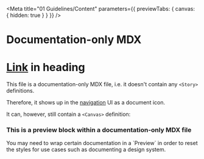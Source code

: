 
<Meta title="01 Guidelines/Content" parameters={{ previewTabs: { canvas: { hidden: true } } }} />

# Documentation-only MDX

# [Link](http://https://storybook.js.org/) in heading

This file is a documentation-only MDX file, i.e. it doesn't contain any `<Story>` definitions.

Therefore, it shows up in the [navigation](https://github.com/) UI as a document icon.

It can, however, still contain a `<Canvas>` definition:

<Canvas>
  <div>
    <h3>This is a preview block within a documentation-only MDX file</h3>
    <p>
      You may need to wrap certain documentation in a `Preview` in order to reset the styles for use
      cases such as documenting a design system.
    </p>
  </div>
</Canvas>
